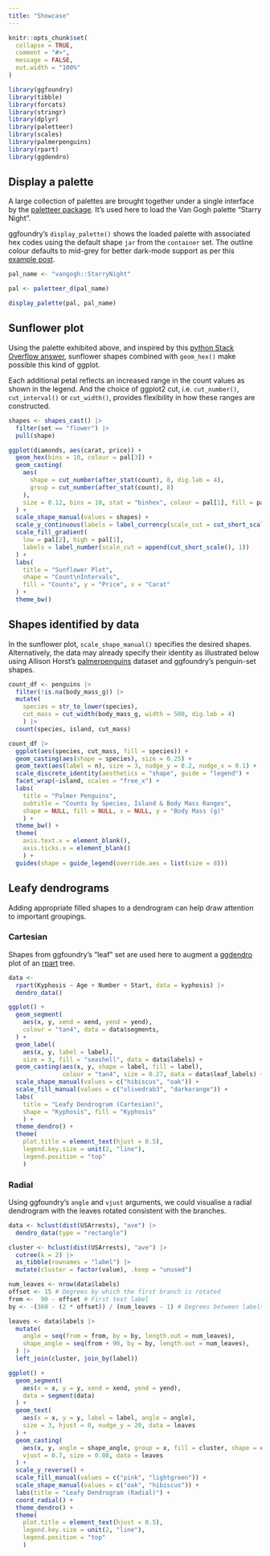 ```yaml
---
title: "Showcase"
---
```


```r
knitr::opts_chunk$set(
  collapse = TRUE,
  comment = "#>",
  message = FALSE,
  out.width = "100%"
)
```

```r
library(ggfoundry)
library(tibble)
library(forcats)
library(stringr)
library(dplyr)
library(paletteer)
library(scales)
library(palmerpenguins)
library(rpart)
library(ggdendro)
```

## Display a palette

A large collection of palettes are brought together under a single interface by the [paletteer package](https://emilhvitfeldt.github.io/paletteer/). It's used here to load the Van Gogh palette "Starry Night".

ggfoundry's `display_palette()` shows the loaded palette with associated hex codes using the default shape `jar` from the `container` set. The outline colour defaults to mid-grey for better dark-mode support as per this [example post](https://www.quantumjitter.com/project/box/).

```r
pal_name <- "vangogh::StarryNight"

pal <- paletteer_d(pal_name)

display_palette(pal, pal_name)
```

## Sunflower plot

Using the palette exhibited above, and inspired by this [python Stack Overflow answer](https://stackoverflow.com/questions/22162557/sunflower-scatter-plot-using-matplotlib), sunflower shapes combined with `geom_hex()` make possible this kind of ggplot.

Each additional petal reflects an increased range in the count values as shown in the legend. And the choice of ggplot2 cut, i.e. `cut_number()`, `cut_interval()` or `cut_width()`, provides flexibility in how these ranges are constructed.

```r
shapes <- shapes_cast() |>
  filter(set == "flower") |>
  pull(shape)

ggplot(diamonds, aes(carat, price)) +
  geom_hex(bins = 10, colour = pal[3]) +
  geom_casting(
    aes(
      shape = cut_number(after_stat(count), 8, dig.lab = 4),
      group = cut_number(after_stat(count), 8)
    ),
    size = 0.12, bins = 10, stat = "binhex", colour = pal[1], fill = pal[4]
  ) +
  scale_shape_manual(values = shapes) +
  scale_y_continuous(labels = label_currency(scale_cut = cut_short_scale())) +
  scale_fill_gradient(
    low = pal[2], high = pal[1],
    labels = label_number(scale_cut = append(cut_short_scale(), 1))
  ) +
  labs(
    title = "Sunflower Plot",
    shape = "Count\nIntervals",
    fill = "Counts", y = "Price", x = "Carat"
  ) +
  theme_bw()
```

## Shapes identified by data

In the sunflower plot, `scale_shape_manual()` specifies the desired shapes. Alternatively, the data may already specify their identity as illustrated below using Allison Horst's [palmerpenguins](https://allisonhorst.github.io/palmerpenguins/) dataset and ggfoundry's penguin-set shapes.

```r
count_df <- penguins |> 
  filter(!is.na(body_mass_g)) |> 
  mutate(
    species = str_to_lower(species),
    cut_mass = cut_width(body_mass_g, width = 500, dig.lab = 4)
    ) |> 
  count(species, island, cut_mass) 

count_df |> 
  ggplot(aes(species, cut_mass, fill = species)) +
  geom_casting(aes(shape = species), size = 0.25) +
  geom_text(aes(label = n), size = 3, nudge_y = 0.2, nudge_x = 0.1) +
  scale_discrete_identity(aesthetics = "shape", guide = "legend") +
  facet_wrap(~island, scales = "free_x") +
  labs(
    title = "Palmer Penguins", 
    subtitle = "Counts by Species, Island & Body Mass Ranges",
    shape = NULL, fill = NULL, x = NULL, y = "Body Mass (g)"
    ) +
  theme_bw() +
  theme(
    axis.text.x = element_blank(),
    axis.ticks.x = element_blank()
    ) +
  guides(shape = guide_legend(override.aes = list(size = 8)))
```

## Leafy dendrograms

Adding appropriate filled shapes to a dendrogram can help draw attention to important groupings. 

### Cartesian

Shapes from ggfoundry's "leaf" set are used here to augment a [ggdendro](https://github.com/andrie/ggdendro) plot of an [rpart](https://github.com/bethatkinson/rpart) tree.

```r
data <- 
  rpart(Kyphosis ~ Age + Number + Start, data = kyphosis) |> 
  dendro_data()

ggplot() +
  geom_segment(
    aes(x, y, xend = xend, yend = yend),
    colour = "tan4", data = data$segments,
  ) +
  geom_label(
    aes(x, y, label = label), 
    size = 3, fill = "seashell", data = data$labels) +
  geom_casting(aes(x, y, shape = label, fill = label), 
               colour = "tan4", size = 0.27, data = data$leaf_labels) +
  scale_shape_manual(values = c("hibiscus", "oak")) +
  scale_fill_manual(values = c("olivedrab3", "darkorange")) +
  labs(
    title = "Leafy Dendrogram (Cartesian)", 
    shape = "Kyphosis", fill = "Kyphosis"
    ) +
  theme_dendro() +
  theme(
    plot.title = element_text(hjust = 0.5),
    legend.key.size = unit(2, "line"),
    legend.position = "top"
    )
```

### Radial

Using ggfoundry's `angle` and `vjust` arguments, we could visualise a radial dendrogram with the leaves rotated consistent with the branches.

```r
data <- hclust(dist(USArrests), "ave") |> 
  dendro_data(type = "rectangle")

cluster <- hclust(dist(USArrests), "ave") |> 
  cutree(k = 2) |> 
  as_tibble(rownames = "label") |> 
  mutate(cluster = factor(value), .keep = "unused")

num_leaves <- nrow(data$labels)
offset <- 15 # Degrees by which the first branch is rotated
from <-  90 - offset # First text label
by <- -(360 - (2 * offset)) / (num_leaves - 1) # Degrees between labels

leaves <- data$labels |>
  mutate(
    angle = seq(from = from, by = by, length.out = num_leaves), 
    shape_angle = seq(from + 90, by = by, length.out = num_leaves),
  ) |> 
  left_join(cluster, join_by(label))

ggplot() +
  geom_segment(
    aes(x = x, y = y, xend = xend, yend = yend),
    data = segment(data)
  ) +
  geom_text(
    aes(x = x, y = y, label = label, angle = angle),
    size = 3, hjust = 0, nudge_y = 20, data = leaves
  ) +
  geom_casting(
    aes(x, y, angle = shape_angle, group = x, fill = cluster, shape = cluster), 
    vjust = 0.7, size = 0.08, data = leaves
  ) +
  scale_y_reverse() +
  scale_fill_manual(values = c("pink", "lightgreen")) +
  scale_shape_manual(values = c("oak", "hibiscus")) +
  labs(title = "Leafy Dendrogram (Radial)") +
  coord_radial() +
  theme_dendro() + 
  theme(
    plot.title = element_text(hjust = 0.5),
    legend.key.size = unit(2, "line"),
    legend.position = "top"
    )
```

